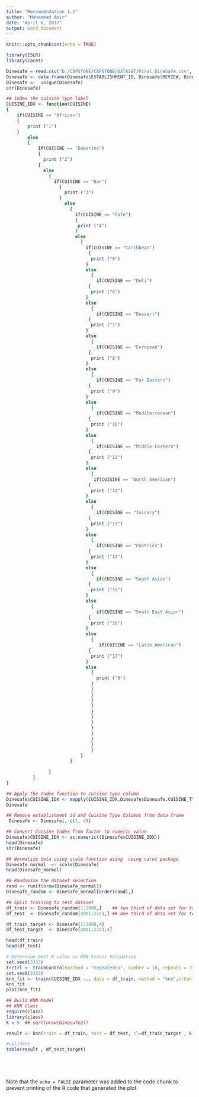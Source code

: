 ```yaml
---
title: "Recommendation 1.1"
author: "Mohammed Amir"
date: "April 6, 2017"
output: word_document
---
```


```r
knitr::opts_chunk$set(echo = TRUE)
```


```r
library(ISLR)
library(caret)

```


```r

Dinesafe = read.csv("D:/CAPSTONE/CAPSTONE/DATASET/Final_DineSafe.csv", na.strings='NULL')
Dinesafe <- data.frame(Dinesafe$ESTABLISHMENT_ID, Dinesafe$REVIEW, Dinesafe$VALUE, Dinesafe$CUISINE_TYPE)
Dinesafe <-  unique(Dinesafe)
str(Dinesafe)

```


```r
## Index the cuisine Type label
CUISINE_IDX <- function(CUISINE)
{
    if(CUISINE == "African")
    {
        print ("1")
    }
        else
        {
            if(CUISINE == "Bakeries")
            {
              print ("2")  
            }
              else
                {
                  if(CUISINE == "Bar")
                    {
                      print ("3")  
                    }
                      else
                        {
                          if(CUISINE == "Cafe")
                          {
                           print ("4")  
                          }
                          else
                            {
                              if(CUISINE == "Caribbean")
                               {
                                print ("5")  
                              }
                              else
                                {
                                  if(CUISINE == "Deli")
                               {
                                print ("6")  
                              }
                              else
                                {
                                  if(CUISINE == "Dessert")
                               {
                                print ("7")  
                              }
                              else
                                {
                                  if(CUISINE == "European")
                               {
                                print ("8")  
                              }
                              else
                                {
                                  if(CUISINE == "Far Eastern")
                               {
                                print ("9")  
                              }
                              else
                                {
                                  if(CUISINE == "Mediterranean")
                               {
                                print ("10")  
                              }
                              else
                                {
                                  if(CUISINE == "Middle Eastern")
                               {
                                print ("11")  
                              }
                              else
                                {
                                 if(CUISINE == "North American")
                               {
                                print ("12")  
                              }
                              else
                                {
                                  if(CUISINE == "Juicery")
                               {
                                print ("13")  
                              }
                              else
                                {
                                  if(CUISINE == "Pastries")
                               {
                                print ("14")  
                              }
                              else
                                {
                                  if(CUISINE == "South Asian")
                               {
                                print ("15")  
                              }
                              else
                                {
                                  if(CUISINE == "South East Asian")
                               {
                                print ("16")  
                              }
                              else
                                {
                                   if(CUISINE == "Latin American")
                               {
                                print ("17")  
                              }
                              else
                                {
                                  print ("0")
                                }
                                }
                                }
                                }
                                }
                                }
                                }
                                }
                                }
                                }
                                }
                                }
                                }
                            }
                        }
                
                }
          }
}

## Apply the Index function to cuisine type column
Dinesafe$CUISINE_IDX <- mapply(CUISINE_IDX,Dinesafe$Dinesafe.CUISINE_TYPE)
Dinesafe
```


```r
## Remove establishment id and Cuisine Type Columns from data frame
 Dinesafe <- Dinesafe[,-c(1, 4)] 

```


```r

## Convert Cuisine Index from factor to numeric value
Dinesafe$CUISINE_IDX <- as.numeric((Dinesafe$CUISINE_IDX))
head(Dinesafe)
str(Dinesafe)
```


```r
## Normalize data using scale function using  using caret package
Dinesafe_normal  <- scale(Dinesafe)
head(Dinesafe_normal)

```


```r
## Randomize the dataset selection
rand <- runif(nrow(Dinesafe_normal))
Dinesafe_random <- Dinesafe_normal[order(rand),]

## Split training to test dataset
df_train <- Dinesafe_random[1:2000,]    ## two third of data set for training
df_test  <- Dinesafe_random[2001:2723,] ## one third of data set for testing

df_train_target <- Dinesafe[1:2000,4]
df_test_target  <- Dinesafe[2001:2723,4]

head(df_train)
head(df_test)

```


```r
# Determine best K value in KNN Crosss Validation
set.seed(3333)
trctrl <- trainControl(method = "repeatedcv", number = 10, repeats = 3)
set.seed(3333)
knn_fit <- train(CUISINE_IDX ~., data = df_train, method = "knn",trControl=trctrl, preProcess = c("center", "scale"),tuneLength = 10)
knn_fit
plot(knn_fit)
```


```r
## Build KNN Model
## KNN Class
require(class)
library(class)
k = 9  ## sqrt(nrow(Dinesafe2))

result <- knn(train = df_train, test = df_test, cl=df_train_target , k)

#validate
table(result , df_test_target)

```


```r

```


```r

```


```r

```

```r


```

Note that the `echo = FALSE` parameter was added to the code chunk to prevent printing of the R code that generated the plot.
